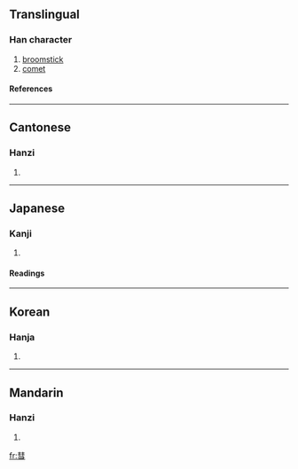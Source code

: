 {{see|篲}}

==Translingual==
===Han character===
{{Han char|rn=58|rad=彐|as=08|sn=11|four=5517<sub>4</sub>|canj=手十尸一 (QJSM)}}
# [[broomstick]]
# [[comet]]
====References====
{{Han ref|kx=0362.160|dkj=09927|dj=0680.310|hdz=20961.100|uh=5F57|ud=24407|bh=B16B|bd=45419}}
----
==Cantonese==
===Hanzi===
{{yue-hanzi|jyut=|y=seui6, wai6}}
# {{defn|Cantonese}}
----
==Japanese==
===Kanji===
{{ja-kanji|grade=|rs=彐08}}
# {{defn|Japanese}} 
====Readings====
{{ja-readings|on=[[すい]] (sui), [[けい]] (kei), [[え]] (e)|kun=[[ほうき]] (houki)}}
----
==Korean==
===Hanja===
{{ko-hanja|hangeul=[[혜]], [[세]]|eumhun=|rv=hye, se|mr=hye, se|y=hyey, sey}}
# {{defn|Korean}}
----
==Mandarin==
===Hanzi===
{{cmn-hanzi|pin=[[hùi]] (hui4)|wg=hui<sup>4</sup>}}
# {{defn|Mandarin}}

[[fr:彗]]